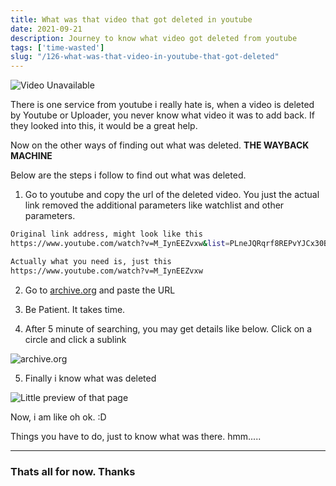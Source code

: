```yaml
---
title: What was that video that got deleted in youtube
date: 2021-09-21
description: Journey to know what video got deleted from youtube
tags: ['time-wasted']
slug: "/126-what-was-that-video-in-youtube-that-got-deleted"
---
```


![Video Unavailable](./yt-deleted-video.png)

There is one service from youtube i really hate is, when a video is deleted by Youtube or Uploader, you never know what video it was to add back. If they looked into this, it would be a great help. 

Now on the other ways of finding out what was deleted. **THE WAYBACK MACHINE** 

Below are the steps i follow to find out what was deleted. 

1. Go to youtube and copy the url of the deleted video. You just the actual link removed the additional parameters like watchlist and other parameters. 

```sh
Original link address, might look like this
https://www.youtube.com/watch?v=M_IynEEZvxw&list=PLneJQRqrf8REPvYJCx30B864L1LYt-JmI&index=2&t=56s

Actually what you need is, just this
https://www.youtube.com/watch?v=M_IynEEZvxw
```

2. Go to [archive.org](https://archive.org/) and paste the URL

3. Be Patient. It takes time. 

4. After 5 minute of searching, you may get details like below. Click on a circle and click a sublink

![archive.org](./yt-deleted-video2.png)

5. Finally i know what was deleted

![Little preview of that page](./yt-deleted-video3.png)

Now, i am like oh ok. :D

Things you have to do, just to know what was there. hmm.....

* * * 

### Thats all for now. Thanks